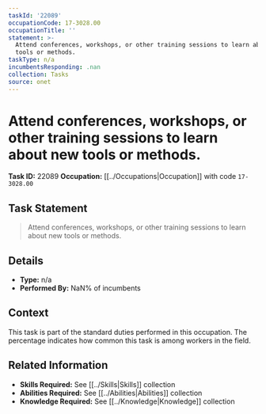```yaml
---
taskId: '22089'
occupationCode: 17-3028.00
occupationTitle: ''
statement: >-
  Attend conferences, workshops, or other training sessions to learn about new
  tools or methods.
taskType: n/a
incumbentsResponding: .nan
collection: Tasks
source: onet
---
```

# Attend conferences, workshops, or other training sessions to learn about new tools or methods.

**Task ID:** 22089
**Occupation:** [[../Occupations|Occupation]] with code `17-3028.00`

## Task Statement

> Attend conferences, workshops, or other training sessions to learn about new tools or methods.

## Details

- **Type:** n/a
- **Performed By:** NaN% of incumbents

## Context

This task is part of the standard duties performed in this occupation. The percentage indicates how common this task is among workers in the field.

## Related Information

- **Skills Required:** See [[../Skills|Skills]] collection
- **Abilities Required:** See [[../Abilities|Abilities]] collection
- **Knowledge Required:** See [[../Knowledge|Knowledge]] collection
